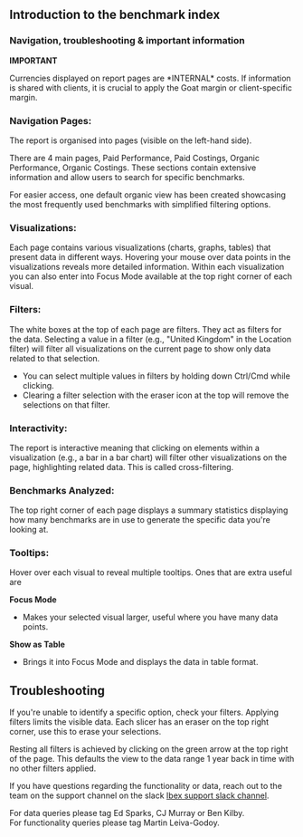 ## Introduction to the benchmark index

### Navigation, troubleshooting & important information

**IMPORTANT**

Currencies displayed on report pages are \*INTERNAL\* costs. If information is shared with clients, it is crucial to apply the Goat margin or client-specific margin.

### Navigation Pages:

The report is organised into pages (visible on the left-hand side).

There are 4 main pages, Paid Performance, Paid Costings, Organic Performance, Organic Costings. These sections contain extensive information and allow users to search for specific benchmarks.

  

For easier access, one default organic view has been created showcasing the most frequently used benchmarks with simplified filtering options.

### Visualizations:

Each page contains various visualizations (charts, graphs, tables) that present data in different ways. Hovering your mouse over data points in the visualizations reveals more detailed information. Within each visualization you can also enter into Focus Mode available at the top right corner of each visual.

### Filters:

The white boxes at the top of each page are filters. They act as filters for the data. Selecting a value in a filter (e.g., "United Kingdom" in the Location filter) will filter all visualizations on the current page to show only data related to that selection.

*   You can select multiple values in filters by holding down Ctrl/Cmd while clicking.
*   Clearing a filter selection with the eraser icon at the top will remove the selections on that filter.

### Interactivity:

The report is interactive meaning that clicking on elements within a visualization (e.g., a bar in a bar chart) will filter other visualizations on the page, highlighting related data. This is called cross-filtering.

### Benchmarks Analyzed:

The top right corner of each page displays a summary statistics displaying how many benchmarks are in use to generate the specific data you're looking at.

### Tooltips:
Hover over each visual to reveal multiple tooltips. Ones that are extra useful are

**Focus Mode**
*   Makes your selected visual larger, useful where you have many data points.

**Show as Table**
*   Brings it into Focus Mode and displays the data in table format.

  

## Troubleshooting

If you're unable to identify a specific option, check your filters. Applying filters limits the visible data. Each slicer has an eraser on the top right corner, use this to erase your selections.


Resting all filters is achieved by clicking on the green arrow at the top right of the page. This defaults the view to the data range 1 year back in time with no other filters applied.
 
If you have questions regarding the functionality or data, reach out to the team on the support channel on the slack [Ibex support slack channel](https://thegoatagency.slack.com/archives/C089WQJ69LM).

For data queries please tag Ed Sparks, CJ Murray or Ben Kilby.  
For functionality queries please tag Martin Leiva-Godoy.